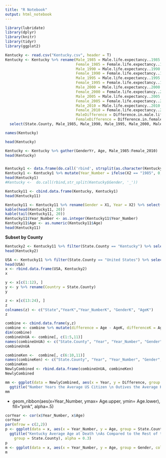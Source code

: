 ```yaml
---
title: "R Notebook"
output: html_notebook
---
```


```r
library(lubridate)
library(dplyr)
library(knitr)
library(tidyr)
library(ggplot2)
```


```r

Kentucky <- read.csv("Kentucky.csv", header = T)
Kentucky <- Kentucky %>% rename(Male_1985 = Male.life.expectancy..1985..years., 
                                Female_1985 = Female.life.expectancy..1985..years., 
                                Male_1990 = Male.life.expectancy..1990..years., 
                                Female_1990 = Female.life.expectancy..1990..years., 
                                Male_1995 = Male.life.expectancy..1995..years., 
                                Female_1995 = Female.life.expectancy..1995..years., 
                                Male_2000 = Male.life.expectancy..2000..years., 
                                Female_2000 = Female.life.expectancy..2000..years., 
                                Male_2005 = Male.life.expectancy..2005..years., 
                                Female_2005 = Female.life.expectancy..2005..years., 
                                Male_2010 = Male.life.expectancy..2010..years., 
                                Female_2010 = Female.life.expectancy..2010..years.,
                                MaleDifference = Difference.in.male.life.expectancy..1985.2010..years., 
                                FemaleDifference = Difference.in.female.life.expectancy..1985.2010..years.) %>% 
  select(State.County, Male_1985, Male_1990, Male_1995, Male_2000, Male_2005, Male_2010, Female_1985, Female_1990, Female_1995, Female_2000, Female_2005, Female_2010)

names(Kentucky)

head(Kentucky)

Kentucky <- Kentucky %>% gather(GenderYr, Age, Male_1985:Female_2010)
head(Kentucky)


Kentucky1 <- data.frame(do.call('rbind', strsplit(as.character(Kentucky$Gender),'_',fixed=TRUE)))
Kentucky1 <- Kentucky1 %>% mutate(Year_Number = ifelse(X2 == "1985", 0, ifelse(X2 =="1990", 5,ifelse(X2 == "1995", 10, ifelse(X2 == "2000", 15, ifelse(X2 == "2005", 20,25))))))
head(Kentucky1)
#Kentucky <-  do.call(rbind,str_split(Kentucky$Gender, '_'))

Kentucky11 <- cbind.data.frame(Kentucky, Kentucky1)
head(Kentucky11)

Kentucky11 <- Kentucky11 %>% rename(Gender = X1, Year = X2) %>% select(State.County, Year, Gender, Age, Year_Number)
kable(head(Kentucky11, 20))
kable(tail(Kentucky11, 20))
Kentucky11$Year_Number <- as.integer(Kentucky11$Year_Number)
Kentucky11$Age <- as.numeric(Kentucky11$Age)
head(Kentucky11)

```

**Subset by County**

```r
Kentucky2 <- Kentucky11 %>% filter(State.County == "Kentucky") %>% select(State.County, Year, Year_Number, Gender, Age)
head(Kentucky2)

USA <- Kentucky11 %>% filter(State.County == "United States") %>% select(State.County, Year, Year_Number,Gender, Age)
head(USA)
x <- rbind.data.frame(USA, Kentucky2)
x

```

```r
y <- x[c(1:12), ]
y <- y %>% rename(Country = State.County)
y
```

```r
z <- x[c(13:24), ]
z
colnames(z) <- c("State","YearK","Year_NumberK", "GenderK", "AgeK")
z
```

```r
combine <- cbind.data.frame(y,z)
combine <- combine %>% mutate(difference = Age - AgeK, differenceK = Age - AgeK)
dim(combine)
combineUnUA <- combine[, c(1:5,11)]
names(combineUnUA) <- c("State.County", "Year", "Year_Number", "Gender", "Age", "Difference")
combineUnUA

combineKen <-  combine[, c(6:10,11)]
names(combineKen) <- c("State.County", "Year", "Year_Number", "Gender", "Age", "Difference")
combineKen
NewlyCombined <- rbind.data.frame(combineUnUA, combineKen)
NewlyCombined


```


```r
mm <- ggplot(data = NewlyCombined, aes(x = Year, y = Difference, group = Gender, color = Gender)) + geom_line(size = 2) +
  ggtitle("Number Years the Average US Citizen \n Outives the Average Kentucker") + geom_smooth(method = "lm")
mm
```

+ geom_ribbon(aes(x=Year_Number, ymax= Age.upper, ymin= Age.lower), fill="pink", alpha=.5)

```r
corYear <- cor(x$Year_Number, x$Age)
corYear
par(mfrow = c(2,2))
p <- ggplot(data = x, aes(x = Year_Number, y = Age, group = State.County, color = State.County)) + geom_line(size = 1.5) + facet_wrap(~ Gender) +
  ggtitle("Kentucky Average Age at Death \nAs Compared to the Rest of the Country") +geom_polygon(data = x, aes(y = Age, 
    group = State.County), alpha = 0.3)
p
m <- ggplot(data = x, aes(x = Year_Number, y = Age, group = Gender, color = Gender)) + geom_line(size = 1.5) + facet_wrap(~ State.County)
m
```




